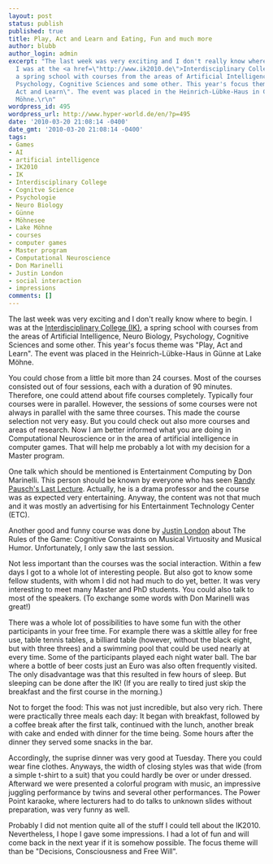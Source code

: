 ```yaml
---
layout: post
status: publish
published: true
title: Play, Act and Learn and Eating, Fun and much more
author: blubb
author_login: admin
excerpt: "The last week was very exciting and I don't really know where to begin.
  I was at the <a href=\"http://www.ik2010.de\">Interdisciplinary College (IK)</a>,
  a spring school with courses from the areas of Artificial Intelligence, Neuro Biology,
  Psychology, Cognitive Sciences and some other. This year's focus theme was \"Play,
  Act and Learn\". The event was placed in the Heinrich-Lübke-Haus in Günne at Lake
  Möhne.\r\n"
wordpress_id: 495
wordpress_url: http://www.hyper-world.de/en/?p=495
date: '2010-03-20 21:08:14 -0400'
date_gmt: '2010-03-20 21:08:14 -0400'
tags:
- Games
- AI
- artificial intelligence
- IK2010
- IK
- Interdisciplinary College
- Cognitve Science
- Psychologie
- Neuro Biology
- Günne
- Möhnesee
- Lake Möhne
- courses
- computer games
- Master program
- Computational Neuroscience
- Don Marinelli
- Justin London
- social interaction
- impressions
comments: []
---
```


The last week was very exciting and I don't really know where to begin. I was at
the [Interdisciplinary College (IK)](https://interdisciplinary-college.org/), a spring
school with courses from the areas of Artificial Intelligence, Neuro Biology,
Psychology, Cognitive Sciences and some other. This year's focus theme was
"Play, Act and Learn". The event was placed in the Heinrich-Lübke-Haus in Günne
at Lake Möhne.

<!--more-->

You could chose from a little bit more
than 24 courses. Most of the courses consisted out of four sessions, each
with a duration of 90 minutes. Therefore, one could attend about fife courses
completely. Typically four courses were in parallel. However, the sessions of
some courses were not always in parallel with the same three courses. This made
the course selection not very easy. But you could check out also more courses
and areas of research. Now I am better informed what you are doing in
Computational Neuroscience or in the area of artificial intelligence in computer
games. That will help me probably a lot with my decision for a Master program.

One talk which should be mentioned is Entertainment Computing by Don Marinelli.
This person should be known by everyone who has seen [Randy Pausch's Last
Lecture](http://www.etc.cmu.edu/people/faculty/index.php). Actually, he is
a drama professor and the course was as expected very entertaining. Anyway, the
content was not that much and it was mostly an advertising for his Entertainment
Technology Center (ETC).

Another good and funny course was done by [Justin
London](http://www.people.carleton.edu/~jlondon/) about The Rules of the Game:
Cognitive Constraints on Musical Virtuosity and Musical Humor.  Unfortunately,
I only saw the last session.

Not less important than the courses was the social interaction. Within a few
days I got to a whole lot of interesting people. But also got to know some
fellow students, with whom I did not had much to do yet, better. It was very
interesting to meet many Master and PhD students. You could also talk to most of
the speakers. (To exchange some words with Don Marinelli was great!)

There was a whole lot of possibilities to have some fun with the other
participants in your free time. For example there was a skittle alley for free
use, table tennis tables, a billiard table (however, without the black eight,
but with three threes) and a swimming pool that could be used nearly at every
time. Some of the participants played each night water ball. The bar where
a bottle of beer costs just an Euro was also often frequently visited. The only
disadvantage was that this resulted in few hours of sleep. But sleeping can be
done after the IK! (If you are really to tired just skip the breakfast and the
first course in the morning.)

Not to forget the food: This was not just incredible, but also very rich. There
were practically three meals each day: It began with breakfast, followed by
a coffee break after the first talk, continued with the lunch, another break
with cake and ended with dinner for the time being. Some hours after the dinner
they served some snacks in the bar.

Accordingly, the suprise dinner was very good at Tuesday. There you could wear
fine clothes. Anyways, the width of closing styles was that wide (from a simple
t-shirt to a suit) that you could hardly be over or under dressed. Afterward we
were presented a colorful program with music, an impressive juggling performance
by twins and several other performances. The Power Point karaoke, where
lecturers had to do talks to unknown slides without preparation, was very funny
as well.

Probably I did not mention quite all of the stuff I could tell about the IK2010.
Nevertheless, I hope I gave some impressions. I had a lot of fun and will come
back in the next year if it is somehow possible. The focus theme will than be
"Decisions, Consciousness and Free Will".
